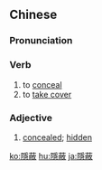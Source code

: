 {{also|隐蔽}}
==Chinese==
{{zh-forms|s=隐蔽}}

===Pronunciation===
{{zh-pron
|m=yǐnbì
|c=jan2 bai3
|mn=qz,xm:ún-pè/zz:ín-pè
|cat=v,a
}}

===Verb===
{{zh-verb}}

# to [[conceal]]
# to [[take cover]]

===Adjective===
{{zh-adj}}

# [[concealed]]; [[hidden]]

{{zh-cat|Advanced}}

[[ko:隱蔽]]
[[hu:隱蔽]]
[[ja:隱蔽]]